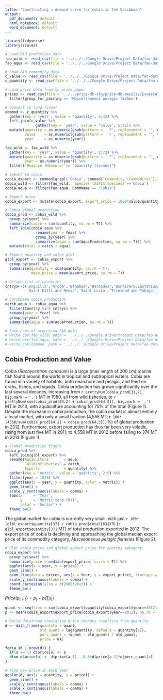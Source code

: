 ```yaml
---
title: "Constructing a demand curve for cobia in the Caribbean"
output:
  pdf_document: default
  html_notebook: default
  word_document: default
---
```


```r
library(tidyverse)
library(scales)

# Load FAO production data
fao_wild <- read_csv(file = '../../../Google Drive/Project Data/fao-data/fao_capture_50to14.csv', na = c('...','0 0','-'))
fao_aqua <- read_csv(file = '../../../Google Drive/Project Data/fao-data/FAO Aquaculture Data Final.csv')

# Load FAO commodity data
c_value <- read_csv(file = '../../../Google Drive/Project Data/fao-data/Commodity_value_76to13.csv', na = c('...','0 0','-'))
c_quantity <- read_csv(file = '../../../Google Drive/Project Data/fao-data/Commodity_quantity_76to13.csv', na = c('...','0 0','-'))

# Load price data from my price paper
prices <- read_csv(file = '../../price-db-sfg/price-db-results/Exvessel Expansion Factor Table.csv') %>%
  filter(group_for_pairing == 'Miscellaneous pelagic fishes')

# Convert to long format
commod <- c_quantity %>%
  gather(key = 'year', value = 'quantity', 5:42) %>%
  left_join(c_value %>%
              gather(key = 'year', value = 'value', 5:42)) %>%
  mutate(quantity = as.numeric(gsub(pattern = ' F', replacement = '', quantity)),
         value    = as.numeric(gsub(pattern = ' F', replacement = '', value)),
         year     = as.numeric(year))

fao_wild <- fao_wild %>%
  gather(key = 'year', value = 'quantity', 8:72) %>%
  mutate(quantity = as.numeric(gsub(pattern = ' F', replacement = '', quantity)),
         year = as.numeric(year)) %>%
  filter(`Measure (Measure)`== "Quantity (tonnes)")

# Subset to cobia
cobia_export <- commod[grepl('Cobia', commod$`Commodity (Commodity)`),]
cobia_wild <- filter(fao_wild, `Species (ASFIS species)`=='Cobia')
cobia_aqua <- filter(fao_aqua, CommName == 'Cobia')

# Export price
cobia_export <- mutate(cobia_export, export_price = 1000*value/quantity)

# Cobia global production
cobia_prod <- cobia_wild %>%
  group_by(year) %>%
  summarize(catch = sum(quantity, na.rm = T)) %>%
  left_join(cobia_aqua %>%
              rename(year = Year) %>%
              group_by(year) %>%
              summarize(aqua = sum(AquaProduction, na.rm = T))) %>%
  mutate(total = catch + aqua)

# Export quantity and value plot
glbl_export <- cobia_export %>%
  group_by(year) %>%
  summarise(quantity = sum(quantity, na.rm = T),
            mean_price = mean(export_price, na.rm = T))

# Define list of countries
cntrys<-c('Anguilla','Aruba','Bahamas','Barbados','Bonaire/S.Eustatius/Saba','Bermuda','British Virgin Islands','Cayman Islands' ,'Cuba','Dominica','Dominican Republic','Grenada','Guadeloupe','Haiti','Jamaica','Martinique','Netherlands Antilles','Puerto Rico',
          'Saint Kitts and Nevis','Saint Lucia','Trinidad and Tobago','Turks and Caicos Is.','US Virgin Islands')

# Caribbean cobia production
carib_aqua <- cobia_aqua %>%
  filter(Country %in% cntrys) %>%
  rename(year = Year) %>%
  group_by(year) %>%
  summarize(aqua = sum(AquaProduction, na.rm = T))

# Save csvs of processed FAO data
# write_csv(fao_wild, path = '../../../Google Drive/Project Data/fao-data/fao_capture_50to14_long.csv')
# write_csv(fao_aqua, path = '../../../Google Drive/Project Data/fao-data/fao_aqua_50to14_long.csv')
# write_csv(commod, path = '../../../Google Drive/Project Data/fao-data/fao_exports_76to13_long.csv')
```

## Cobia Production and Value
Cobia (*Rachycentron canadum*) is a large (max length of 200 cm) marine fish found around the world in tropical and subtropical waters. Cobia are found in a variety of habitats, both nearshore and pelagic, and feed on crabs, fishes, and squids. Cobia production has grown significantly over the last several decades, increasing from `r prettyNum(cobia_prod[31,2], big.mark = ',')` MT in 1980, all from wild fisheries, to `r prettyNum(sum(cobia_prod[64,2] + cobia_prod[64,3]), big.mark = ',')` MT in 2013, with aquaculture accounting for 75% of the total (Figure 1). Despite the increase in cobia production, the cobia market is almost entirely a local market, with only a small fraction (4,555 MT;`r 100*(4558/sum(cobia_prod[64,2] + cobia_prod[64,3]))`%) of global production in 2012. Furthermore, export production has thus far been very volatile, rising from just five MT in 2011, to 4,558 MT in 2012 before falling to 374 MT in 2013 (Figure 1).

```r

# Global production figure
cobia_prod %>%
  left_join(glbl_export) %>%
  rename(Aquaculture       = aqua,
         `Wild\nfisheries` = catch,
         Exports           = quantity) %>%
  gather(key = 'metric', value = 'quantity', 2:5) %>%
  filter(year > 1979) %>%
  ggplot(aes(x = year, y = quantity, color = metric)) +
  geom_line() +
  scale_y_continuous(labels = comma) +
  labs(x     = 'Year',
       y     = 'Metric tons (MT)',
       color = 'Sector') +
  theme_bw()
```

The global market for cobia is currently very small, with just `r 100*(glbl_export$quantity[37] / cobia_prod$total[63])`% (`r glbl_export$quantity[37]` MT) of total production exported in 2012. The export price of cobia is declining and approaching the global median export price of its commodity category, *Miscellaneous pelagic fisheries* (Figure 2).

```r
# Plot cobia price and global export price for species category
cobia_export %>%
  group_by(year) %>%
  summarize(price = median(export_price, na.rm = T)) %>%
  ggplot(aes(x = year, y = price)) +
  geom_line() +
  geom_line(data = prices, aes(x = Year, y = export_price), linetype = 2) +
  scale_y_continuous(labels = comma) +
  coord_cartesian(xlim = c(2005:2013)) +
  theme_bw()
```
  
\newpage  
  
$Price (p_{t+1}) = p_t - b(\sum{x_t})$

```r

quant <- seq(from = sum(cobia_export$quantity[cobia_export$year==2012], na.rm = T), to = 100000, by = 100)
p <- mean(cobia_export$export_price[cobia_export$year==2012], na.rm = T)

# Build dataframe simulating price changes resulting from quantity
d <- data_frame(quantity = quant,
                old_quant = lag(quantity, default = quantity[1]),
                perc_quant = (quant - old_quant) / old_quant,
                price = NA)

for(a in 1:nrow(d)) {
  if(a == 1) d$price[a] <- p
  else d$price[a] <- d$price[a-1] - 0.8*d$price[a-1]*d$perc_quant[a]
}                
                
# Find new price in each year
ggplot(d, aes(x = quantity, y = price)) +
  geom_line() +
  scale_y_continuous(labels = comma) +
  scale_x_continuous(labels = comma) +
  theme_bw()

```

